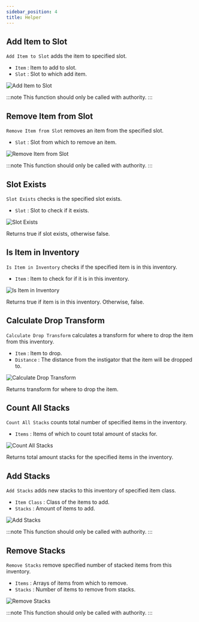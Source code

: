```yaml
---
sidebar_position: 4
title: Helper
---
```



## Add Item to Slot

`Add Item to Slot` adds the item to specified slot.
* `Item` <Step text="1"/> : Item to add to slot.
* `Slot` <Step text="2"/> : Slot to which add item.

![Add Item to Slot](_static/img/helper/add-item-to-slot.png)

:::note
This function should only be called with authority.
:::

## Remove Item from Slot

`Remove Item from Slot` removes an item from the specified slot.
* `Slot` <Step text="1"/> : Slot from which to remove an item.

![Remove Item from Slot](_static/img/helper/remove-item-from-slot.png)

:::note
This function should only be called with authority.
:::

## Slot Exists

`Slot Exists` checks is the specified slot exists.
* `Slot` <Step text="1"/> : Slot to check if it exists.

![Slot Exists](_static/img/helper/slot-exists.png)

Returns true if slot exists, otherwise false.

## Is Item in Inventory

`Is Item in Inventory` checks if the specified item is in this inventory.
* `Item` <Step text="1"/> : Item to check for if it is in this inventory.

![Is Item in Inventory](_static/img/helper/is-item-in-inventory.png)

Returns true if item is in this inventory. Otherwise, false.

## Calculate Drop Transform

`Calculate Drop Transform` calculates a transform for where to drop the item from this inventory.
* `Item` <Step text="1"/> : Item to drop.
* `Distance` <Step text="2"/> : The distance from the instigator that the item will be dropped to.

![Calculate Drop Transform](_static/img/helper/calculate-drop-transform.png)

Returns transform for where to drop the item.

## Count All Stacks

`Count All Stacks` counts total number of specified items in the inventory.
* `Items` <Step text="1"/> : Items of which to count total amount of stacks for.

![Count All Stacks](_static/img/helper/count-all-stacks.png)

Returns total amount stacks for the specified items in the inventory.

## Add Stacks

`Add Stacks` adds new stacks to this inventory of specified item class.
* `Item Class` <Step text="1"/> : Class of the items to add.
* `Stacks` <Step text="2"/> : Amount of items to add.

![Add Stacks](_static/img/helper/add-stacks.png)

:::note
This function should only be called with authority.
:::

## Remove Stacks

`Remove Stacks` remove specified number of stacked items from this inventory.
* `Items` <Step text="1"/> : Arrays of items from which to remove.
* `Stacks` <Step text="2"/> : Number of items to remove from stacks.

![Remove Stacks](_static/img/helper/remove-stacks.png)

:::note
This function should only be called with authority.
:::